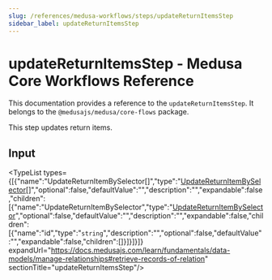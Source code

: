 ```yaml
---
slug: /references/medusa-workflows/steps/updateReturnItemsStep
sidebar_label: updateReturnItemsStep
---
```



# updateReturnItemsStep - Medusa Core Workflows Reference

This documentation provides a reference to the `updateReturnItemsStep`. It belongs to the `@medusajs/medusa/core-flows` package.

This step updates return items.

## Input

<TypeList types={[{"name":"UpdateReturnItemBySelector[]","type":"[UpdateReturnItemBySelector](../../../../interfaces/core_flows.UpdateReturnItemBySelector/page.mdx)[]","optional":false,"defaultValue":"","description":"","expandable":false,"children":[{"name":"UpdateReturnItemBySelector","type":"[UpdateReturnItemBySelector](../../../../interfaces/core_flows.UpdateReturnItemBySelector/page.mdx)","optional":false,"defaultValue":"","description":"","expandable":false,"children":[{"name":"id","type":"`string`","description":"","optional":false,"defaultValue":"","expandable":false,"children":[]}]}]}]} expandUrl="https://docs.medusajs.com/learn/fundamentals/data-models/manage-relationships#retrieve-records-of-relation" sectionTitle="updateReturnItemsStep"/>
